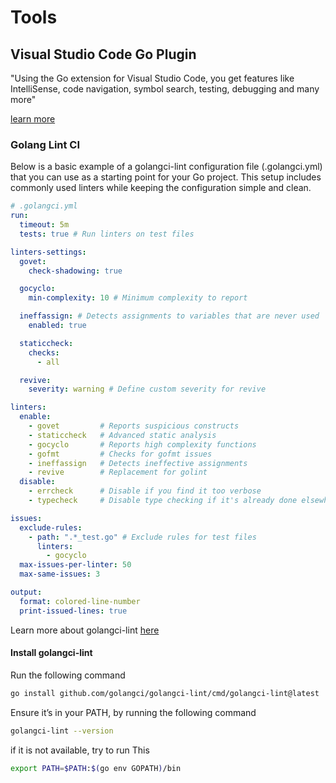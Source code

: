# Tools

## Visual Studio Code Go Plugin
"Using the Go extension for Visual Studio Code, you get features like IntelliSense, code navigation, symbol search, testing, debugging and many more"

[learn more](https://code.visualstudio.com/docs/languages/go)

### Golang Lint CI
Below is a basic example of a golangci-lint configuration file (.golangci.yml) that you can use as a starting point for your Go project.
This setup includes commonly used linters while keeping the configuration simple and clean.
```yaml
# .golangci.yml
run:
  timeout: 5m
  tests: true # Run linters on test files

linters-settings:
  govet:
    check-shadowing: true

  gocyclo:
    min-complexity: 10 # Minimum complexity to report

  ineffassign: # Detects assignments to variables that are never used
    enabled: true

  staticcheck:
    checks:
      - all

  revive:
    severity: warning # Define custom severity for revive

linters:
  enable:
    - govet         # Reports suspicious constructs
    - staticcheck   # Advanced static analysis
    - gocyclo       # Reports high complexity functions
    - gofmt         # Checks for gofmt issues
    - ineffassign   # Detects ineffective assignments
    - revive        # Replacement for golint
  disable:
    - errcheck      # Disable if you find it too verbose
    - typecheck     # Disable type checking if it's already done elsewhere

issues:
  exclude-rules:
    - path: ".*_test.go" # Exclude rules for test files
      linters:
        - gocyclo
  max-issues-per-linter: 50
  max-same-issues: 3

output:
  format: colored-line-number
  print-issued-lines: true
```

Learn more about golangci-lint [here](https://golangci-lint.run/)

#### Install golangci-lint

Run the following command

```bash
go install github.com/golangci/golangci-lint/cmd/golangci-lint@latest
```

Ensure it’s in your PATH, by running the following command

```bash
golangci-lint --version
```

if it is not available, try to run This

```bash
export PATH=$PATH:$(go env GOPATH)/bin
```